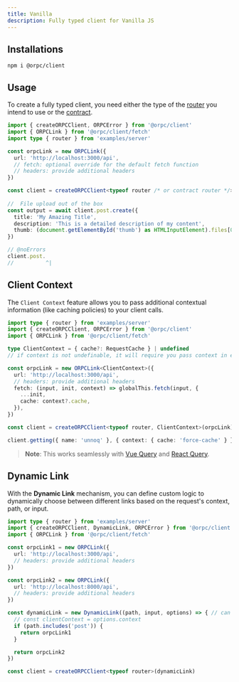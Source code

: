 ```yaml
---
title: Vanilla
description: Fully typed client for Vanilla JS
---
```


## Installations

```package-install
npm i @orpc/client
```

## Usage

To create a fully typed client, you need either the type of the [router](/docs/server/router) you intend to use or the [contract](/docs/contract/builder).

```ts twoslash
import { createORPCClient, ORPCError } from '@orpc/client'
import { ORPCLink } from '@orpc/client/fetch'
import type { router } from 'examples/server'

const orpcLink = new ORPCLink({
  url: 'http://localhost:3000/api',
  // fetch: optional override for the default fetch function
  // headers: provide additional headers
})

const client = createORPCClient<typeof router /* or contract router */>(orpcLink)
 
//  File upload out of the box
const output = await client.post.create({
  title: 'My Amazing Title',
  description: 'This is a detailed description of my content',
  thumb: (document.getElementById('thumb') as HTMLInputElement).files[0]!,
})

// @noErrors
client.post.
//          ^|
```

## Client Context

The `Client Context` feature allows you to pass additional contextual information (like caching policies) to your client calls.

```ts twoslash
import type { router } from 'examples/server'
import { createORPCClient, ORPCError } from '@orpc/client'
import { ORPCLink } from '@orpc/client/fetch'

type ClientContext = { cache?: RequestCache } | undefined
// if context is not undefinable, it will require you pass context in every call

const orpcLink = new ORPCLink<ClientContext>({
  url: 'http://localhost:3000/api',
  // headers: provide additional headers
  fetch: (input, init, context) => globalThis.fetch(input, {
    ...init,
    cache: context?.cache,
  }),
})

const client = createORPCClient<typeof router, ClientContext>(orpcLink)

client.getting({ name: 'unnoq' }, { context: { cache: 'force-cache' } })
```

> **Note**: This works seamlessly with [Vue Query](/docs/client/vue-query) and [React Query](/docs/client/react-query).

## Dynamic Link

With the **Dynamic Link** mechanism, you can define custom logic to dynamically choose between different links based on the request's context, path, or input.

```ts twoslash
import type { router } from 'examples/server'
import { createORPCClient, DynamicLink, ORPCError } from '@orpc/client'
import { ORPCLink } from '@orpc/client/fetch'

const orpcLink1 = new ORPCLink({
  url: 'http://localhost:3000/api',
  // headers: provide additional headers
})

const orpcLink2 = new ORPCLink({
  url: 'http://localhost:8000/api',
  // headers: provide additional headers
})

const dynamicLink = new DynamicLink((path, input, options) => { // can be async
  // const clientContext = options.context
  if (path.includes('post')) {
    return orpcLink1
  }

  return orpcLink2
})

const client = createORPCClient<typeof router>(dynamicLink)
```